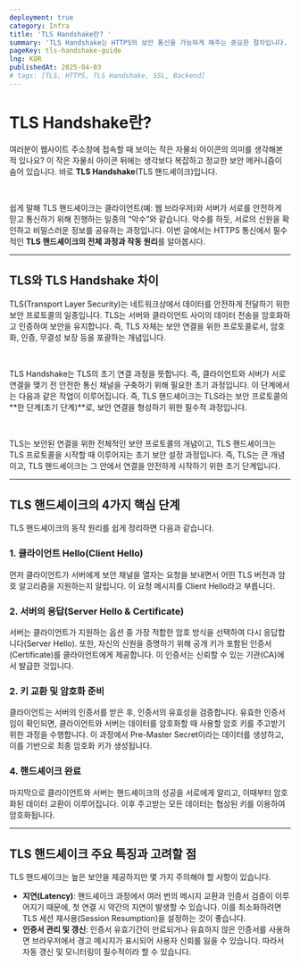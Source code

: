 ```yaml
---
deployment: true
category: Infra
title: 'TLS Handshake란? '
summary: 'TLS Handshake는 HTTPS의 보안 통신을 가능하게 해주는 중요한 절차입니다. 이 글에서는 TLS Handshake의 원리와 절차를 알아봅시다.'
pageKey: tls-handshake-guide
lng: KOR
publishedAt: 2025-04-03
# tags: [TLS, HTTPS, TLS Handshake, SSL, Backend]
---
```


# TLS Handshake란?

여러분이 웹사이트 주소창에 접속할 때 보이는 작은 자물쇠 아이콘의 의미를 생각해본 적 있나요? 이 작은 자물쇠 아이콘 뒤에는 생각보다 복잡하고 정교한 보안 메커니즘이 숨어 있습니다. 바로 **TLS Handshake**(TLS 핸드셰이크)입니다.

<br />

쉽게 말해 TLS 핸드셰이크는 클라이언트(예: 웹 브라우저)와 서버가 서로를 안전하게 믿고 통신하기 위해 진행하는 일종의 “악수”와 같습니다. 악수를 하듯, 서로의 신원을 확인하고 비밀스러운 정보를 공유하는 과정입니다. 이번 글에서는 HTTPS 통신에서 필수적인 **TLS 핸드셰이크의 전체 과정과 작동 원리**를 알아봅시다.

---

## TLS와 TLS Handshake 차이

TLS(Transport Layer Security)는 네트워크상에서 데이터를 안전하게 전달하기 위한 보안 프로토콜의 일종입니다. TLS는 서버와 클라이언트 사이의 데이터 전송을 암호화하고 인증하여 보안을 유지합니다. 즉, TLS 자체는 보안 연결을 위한 프로토콜로서, 암호화, 인증, 무결성 보장 등을 포괄하는 개념입니다.

<br />

TLS Handshake는 TLS의 초기 연결 과정을 뜻합니다. 즉, 클라이언트와 서버가 서로 연결을 맺기 전 안전한 통신 채널을 구축하기 위해 필요한 초기 과정입니다. 이 단계에서는 다음과 같은 작업이 이루어집니다. 즉, TLS 핸드셰이크는 TLS라는 보안 프로토콜의 **한 단계(초기 단계)**로, 보안 연결을 형성하기 위한 필수적 과정입니다.

<br />

TLS는 보안된 연결을 위한 전체적인 보안 프로토콜의 개념이고, TLS 핸드셰이크는 TLS 프로토콜을 시작할 때 이루어지는 초기 보안 설정 과정입니다. 즉, TLS는 큰 개념이고, TLS 핸드셰이크는 그 안에서 연결을 안전하게 시작하기 위한 초기 단계입니다.

---

## TLS 핸드셰이크의 4가지 핵심 단계

TLS 핸드셰이크의 동작 원리를 쉽게 정리하면 다음과 같습니다.

### 1. 클라이언트 Hello(Client Hello)

먼저 클라이언트가 서버에게 보안 채널을 열자는 요청을 보내면서 어떤 TLS 버전과 암호 알고리즘을 지원하는지 알립니다. 이 요청 메시지를 <codeline>Client Hello</codeline>라고 부릅니다.

### 2. 서버의 응답(Server Hello & Certificate)

서버는 클라이언트가 지원하는 옵션 중 가장 적합한 암호 방식을 선택하여 다시 응답합니다(<codeline>Server Hello</codeline>). 또한, 자신의 신원을 증명하기 위해 공개 키가 포함된 인증서(<codeline>Certificate</codeline>)를 클라이언트에게 제공합니다. 이 인증서는 신뢰할 수 있는 기관(CA)에서 발급한 것입니다.

### 2. 키 교환 및 암호화 준비

클라이언트는 서버의 인증서를 받은 후, 인증서의 유효성을 검증합니다. 유효한 인증서임이 확인되면, 클라이언트와 서버는 데이터를 암호화할 때 사용할 암호 키를 주고받기 위한 과정을 수행합니다. 이 과정에서 <codeline>Pre-Master Secret</codeline>이라는 데이터를 생성하고, 이를 기반으로 최종 암호화 키가 생성됩니다.

### 4. 핸드셰이크 완료

마지막으로 클라이언트와 서버는 핸드셰이크의 성공을 서로에게 알리고, 이때부터 암호화된 데이터 교환이 이루어집니다. 이후 주고받는 모든 데이터는 협상된 키를 이용하여 암호화됩니다.

---

## TLS 핸드셰이크 주요 특징과 고려할 점

TLS 핸드셰이크는 높은 보안을 제공하지만 몇 가지 주의해야 할 사항이 있습니다.

- **지연(Latency)**: 핸드셰이크 과정에서 여러 번의 메시지 교환과 인증서 검증이 이루어지기 때문에, 첫 연결 시 약간의 지연이 발생할 수 있습니다. 이를 최소화하려면 TLS 세션 재사용(Session Resumption)을 설정하는 것이 좋습니다.
- **인증서 관리 및 갱신**: 인증서 유효기간이 만료되거나 유효하지 않은 인증서를 사용하면 브라우저에서 경고 메시지가 표시되어 사용자 신뢰를 잃을 수 있습니다. 따라서 자동 갱신 및 모니터링이 필수적이라 할 수 있습니다.
